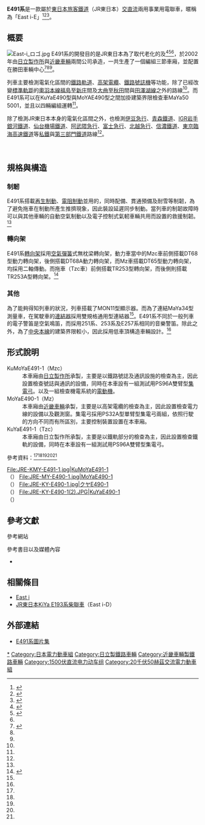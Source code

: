 {{noteTA
|G1=長度單位
|G2=Railway
|G3=IT
|T=zh-hans:JR东日本E491系电力动车组;zh-hk:JR東日本491系電動列車;zh-tw:JR東日本E491系電聯車;
|1=zh-hans:JR东日本E491系电力动车组;zh-hk:JR東日本491系電動列車;zh-tw:JR東日本E491系電聯車;
|2=zh-hans:投入运营; zh-hk:投入服務; zh-tw:開始營運;
|3=zh-hans:动车组;zh-hk:列車組;zh-tw:列車組;
|4=zh-hans:改动;zh-hk:改動;zh-tw:變動;
|5=zh-hans:制动;zh-hk:制動;zh-tw:制軔;
|6=zh-hans:电气制动;zh-hk:電氣制動;zh-tw:電軔;
|7=zh-hans:电传操纵空气制动;zh-hk:電子控制式空氣制動;zh-tw:電子控制式氣軔;
}}
{{鐵路車輛
|車輛名稱 =JR東日本E491系電聯車
|公司色 = #008000
|圖像 = JREast-E491-20070919.jpg
|pxl = 
|圖像說明 = JR東日本E491系 <br />（2007年9月19日攝影）
|unit = 
|輛數 = 
|型號 = 
|列車編組 = 3輛編組（[[MT比|2M1T]]）
|起動加速度 = 
|營運最高速度 = 130
|設計最高速度 = 130
|減速度（正常） = 
|減速度（緊急） = 
|載客量 = 
|編組載客量 = 非營運車輛（事業用）
|編組長度 = 
|全長 = 
|全闊 = 
|全高 = 
|車體物料 = 
|車輛重量 = 45.4
|編組總重量 = 
|軸距 = 2,100
|軌距 = 1,067
|電化方式 = 1,500V[[直流電|直流電]]／20,000V[[交流電|交流電]] 50Hz（[[高架電纜|高架電纜]]）
|輸出 = 
|電動機輸出 = 
|編組輸出 = 
|齒輪比 = 
|轉向架 = 空氣彈簧式無枕梁轉向架
|驅動裝置 = 
|控制裝置 = [[變頻器|變頻器]]（VVVF）<br />（[[絕緣柵雙極電晶體|絕緣柵雙極電晶體]]（IGBT），[[脈衝寬度調變|脈衝寬度調變]]方式）
|制動方式 = {{Tsl|ja|電気指令式ブレーキ|電子控制式氣軔}}（[[再生制動|再生制動]]、[[電阻制動|電阻制動]]並用）<br/>{{Tsl|ja|抑速ブレーキ|限速制動}}<br/>耐雪制動<br/>貫通預備制動
|保安裝置 = [[自動列車停止裝置#ATS-P型（數碼傳送制動曲線型）|ATS-Ps]]、[[自動列車停止裝置#ATS-P型（數碼傳送制動曲線型）|ATS-P]]、[[列車自動控制系統|D-ATC]]、ATC-10<ref name="Jre" />
|訊號系統 = 
|製造商 = [[日立製作所|日立製作所]]、[[近畿車輛|近畿車輛]]
|製造年份 = 2002年
|投入服務日期 = 
|備註 = 
|全寬備註 = 
}}
'''E491系'''是一款屬於[[東日本旅客鐵道|東日本旅客鐵道]]（JR東日本）[[交流電|交]][[直流電|直流]]兩用事業用電聯車，暱稱為「East i-E」<ref name="Mitoline">{{cite web|url=http://mitoline.web.fc2.com/gallery/zukan/zukan491.html|script-title=ja:車両図鑑：Ｅ４９１系（Ｅａｓｔ ｉ－Ｅ）|publisher={{lang|ja|水戸線っていがっぺ？}}|date=2015-03-22|accessdate=2015-07-31|language=ja|archive-date=2019-09-27|archive-url=https://web.archive.org/web/20190927232721/http://mitoline.web.fc2.com/gallery/zukan/zukan491.html|dead-url=no}}</ref><ref name="Uraken">{{cite web|url=http://www.uraken.net/rail/alltrain/e491.html|script-title=ja:Ｅ４９１系電車|publisher={{lang|ja|裏辺研究所}}|date=2015-03-22|accessdate=2015-07-31|language=ja|archive-date=2016-10-31|archive-url=https://web.archive.org/web/20161031155232/http://www.uraken.net/rail/alltrain/e491.html|dead-url=no}}</ref><ref name="E491_2">{{cite web |url=http://www.geocities.jp/mcytp439/ib_E491.htm |script-title=ja:交直流 電気・軌道総合試験車 Ｅ４９１系"Ｅａｓｔ ｉ-Ｅ" |publisher={{lang|ja|自己ＭＡＮ鉄}} |accessdate=2015-07-31 |language=ja |archive-url=https://web.archive.org/web/20151208213731/http://www.geocities.jp/mcytp439/ib_E491.htm |archive-date=2015-12-08 |dead-url=yes }}</ref>。

== 概要 ==
[[File:East-i_ロゴ.jpg|left]]
E491系的開發目的是JR東日本為了取代老化的{{Tsl|ja|国鉄443系電車|日本國鐵443系電聯車|443系電聯車}}及{{Tsl|ja|国鉄マヤ34形客車|日本國鐵MaYa34型客車|MaYa34型檢測車}}<ref name="Itreni">{{cite web|url=http://itreni.net/jnrkeishikipage/ec/jigyo/jre491.html|script-title=ja:E491系電気・軌道総合試験車|publisher={{lang|ja|I TRENI～失われし鉄道車両を求めて}}|date=2015-07-01|accessdate=2015-07-31|language=ja|archive-date=2018-01-08|archive-url=https://web.archive.org/web/20180108183705/http://itreni.net/jnrkeishikipage/ec/jigyo/jre491.html|dead-url=no}}</ref><ref name="Jre">{{cite web|url=http://tran.sakura.ne.jp/jre/E491.html|script-title=ja:East i-E Ｅ４９１系 - 車両形式写真集|publisher={{lang|ja|YUU's HomePage TRANsite}}|date=2010-01-09|accessdate=2015-07-31|language=ja|archive-date=2022-03-12|archive-url=https://web.archive.org/web/20220312004907/http://tran.sakura.ne.jp/jre/E491.html}}</ref><ref name="Uraken" />，於2002年由[[日立製作所|日立製作所]]與[[近畿車輛|近畿車輛]]兩間公司承造，一共生產了一個編組三節車廂，並配置在勝田車輛中心<ref name="E491_1">{{cite web|url=http://www.asahi-net.or.jp/~eg6f-tkhs/tetu/EASTi-E.htm|script-title=ja:E491系 電気軌道総合試験車　East i-E|publisher={{lang|ja|ブンセイの森}}|date=2011-10-15|accessdate=2015-07-31|language=ja|archive-date=2016-03-04|archive-url=https://web.archive.org/web/20160304194713/http://www.asahi-net.or.jp/~eg6f-tkhs/tetu/EASTi-E.htm|dead-url=no}}</ref><ref name="Uraken" /><ref name="E491_2" />。

列車主要檢測電氣化區間的[[鐵路軌道|鐵路軌道]]、[[高架電纜|高架電纜]]、[[鐵路號誌機|鐵路號誌機]]等功能，除了已經改變[[標準鐵軌|標準軌距]]的[[奧羽本線|奧羽本線]][[福島站_(福島縣)|福島]]至[[新庄站_(日本)|新庄]]間及[[大曲車站_(秋田縣)|大曲]]至[[秋田站|秋田]]間與[[田澤湖線|田澤湖線]]之外的路線<ref name="Mitoline" />。而E491系可以在KuYaE490型與MoYAE490型之間加掛建築界限檢查車MaYa50 5001，並且以四輛編組運轉<ref name="Mitoline" />。

除了檢測JR東日本本身的電氣化區間之外，也檢測[[伊豆急行|伊豆急行]]、[[青森鐵道|青森鐵道]]、[[IGR岩手銀河鐵道|IGR岩手銀河鐵道]]、[[仙台機場鐵道|仙台機場鐵道]]、[[阿武隈急行|阿武隈急行]]、[[富士急行|富士急行]]、[[北越急行|北越急行]]、[[信濃鐵道|信濃鐵道]]、[[東京臨海高速鐵道|東京臨海高速鐵道]]等[[私鐵|私鐵]]與[[日本第三部門鐵道|第三部門鐵道]]路線<ref name="Mitoline" />。
<br/><br/><br/>

== 規格與構造 ==
=== 制韌 ===
E491系搭載[[再生制動|再生制動]]、[[電阻制動|電阻制動]]並用的{{Tsl|ja|電気指令式ブレーキ|電子控制式氣軔}}，同時配備{{Tsl|ja|抑速ブレーキ|限速制動|限速}}、貫通預備及耐雪等制韌，為了避免拖車在制動所產生推擠現象，因此裝設延遲同步制動。當列車的制韌故障時可以與其他車輛的自動空氣制動以及電子控制式氣軔車輛共用而設置的救援制韌。<ref name="E491_2" />

=== 轉向架 ===
E491系[[轉向架|轉向架]]採用[[空氣彈簧|空氣彈簧]]式無枕梁轉向架，動力車當中的Mzc車前側搭載DT68型動力轉向架，後側搭載DT68A動力轉向架，而Mz車搭載DT65型動力轉向架，均採用二軸傳動。而拖車（Tzc車）前側搭載TR253型轉向架，而後側則搭載TR253A型轉向架。<ref name="Daisyanosekai">{{cite web|url=http://daisyanosekai.web.fc2.com/TR253.html|script-title=ja:車両図鑑：Ｅ４９１系（Ｅａｓｔ ｉ－Ｅ）|publisher={{lang|ja|台車の世界}}|date=2008-05-03|accessdate=2015-07-31|language=ja|archive-date=2015-12-10|archive-url=https://web.archive.org/web/20151210191743/http://daisyanosekai.web.fc2.com/TR253.html|dead-url=no}}</ref>

=== 其他 ===
為了能夠得知列車的狀況，列車搭載了MON11型顯示器。而為了連結MaYa34型測量車，在駕駛車的[[連結器|連結器]]採用雙規格通用型連結器<ref name="Jre" />。E491系不同於一般列車的電子警笛是空氣鳴笛，而採用251系、253系及E257系相同的音樂警笛。除此之外，為了[[中央本線|中央本線]]的建築界限較小，因此採用低車頂構造車輛設計。<ref name="Mitoline" />

== 形式說明 ==
;KuMoYaE491-1（Mzc）
:本車廂由[[日立製作所|日立製作所]]承製，主要是以鐵路號誌及通訊設施的檢查為主，因此設置檢查號誌與通訊的設備，同時在本車設有一組測試用PS96A雙臂型[[集電弓|集電弓]]。以及一組檢查機電系統的[[鼠笼式电动机|電動機]]。
;MoYaE490-1（Mz）
:本車廂由[[近畿車輛|近畿車輛]]承製，主要是以高架電纜的檢查為主，因此設置檢查電力線的設備以及觀測窗。集電弓採用PS32A型單臂型集電弓兩組，依照行駛的方向不同而有所區別，主要控制裝置設置在本車廂。
;KuYaE491-1（Tzc）
:本車廂由日立製作所承製，主要是以鐵軌部分的檢查為主，因此設置檢查鐵軌的設備，同時在本車設有一組測試用PS96A雙臂型集電弓。
參考資料：<ref name="Jre" /><ref name="Mitoline" /><ref name="Uraken" /><ref name="E491_2" /><ref name="Itreni" />
<gallery>
File:JRE-KMY-E491-1.jpg|KuMoYaE491-1<br />（{{lang|ja|クモヤE491-1}}）
File:JRE-MY-E490-1.jpg|MoYaE490-1<br />（{{lang|ja|モヤE490-1}}）
File:JRE-KY-E490-1.jpg|クヤE490-1<br />（{{lang|ja|クヤE490-1}}）
File:JRE-KY-E490-1(2).JPG|KuYaE490-1<br />（{{lang|ja|クヤE490-1}}）
</gallery>

== 參考文獻 ==
{{reflistH}}
;參考網站
{{reflist}}
;參考書目以及媒體內容
* {{cite book zh|author=|title=《{{lang|ja|鉄道ジャーナル}}》2002年7月號 |date=2015年5月|publisher=成美堂出版|location=日本東京|language=ja|chapter={{lang|ja|在来線新型検測車E491系}}|url=|page=第116－121頁}}
{{reflistF}}

== 相關條目 ==
{{portal box|日本鐵路}}
* [[East_i|East i]]
* [[JR東日本KiYa_E193系柴聯車|JR東日本KiYa E193系柴聯車]]（East i-D）

== 外部連結 ==
{{commons category|JR East E491|JR東日本E491系電聯車}}
*{{Ja icon}}[http://train.sakura.ne.jp/train/jr/east/e491-1/index01.html E491系圖片集] {{Wayback|url=http://train.sakura.ne.jp/train/jr/east/e491-1/index01.html |date=20160304223417 }}
{{JR東日本的車輛}}

{{DEFAULTSORT:JRE E491}}
[[Category:東日本旅客鐵道車輛|*]]
[[Category:日本電力動車組|Category:日本電力動車組]]
[[Category:日立製鐵路車輛|Category:日立製鐵路車輛]]
[[Category:近畿車輛製鐵路車輛|Category:近畿車輛製鐵路車輛]]
[[Category:1500伏直流电力动车组|Category:1500伏直流电力动车组]]
[[Category:20千伏50赫茲交流電力動車組|Category:20千伏50赫茲交流電力動車組]]